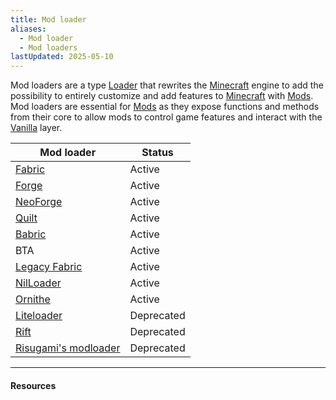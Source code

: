 ```yaml
---
title: Mod loader
aliases:
  - Mod loader
  - Mod loaders
lastUpdated: 2025-05-10
---
```



Mod loaders are a type [Loader](/loader) that rewrites the [Minecraft](/minecraft) engine to add the possibility to entirely customize and add features to [Minecraft](/minecraft) with [Mods](/mod).
Mod loaders are essential for [Mods](/mod) as they expose functions and methods from their core to allow mods to control game features and interact with the [Vanilla](/vanilla) layer.

| Mod loader                                           | Status     |
| ---------------------------------------------------- | ---------- |
| [Fabric](/fabric)                                    | Active     |
| [Forge](/forge)                                      | Active     |
| [NeoForge](/neoforge)                                | Active     |
| [Quilt](/quilt)                                      | Active     |
| [Babric](https://babric.github.io/)                  | Active     |
| BTA                                                  | Active     |
| [Legacy Fabric](https://legacyfabric.net)            | Active     |
| [NilLoader](https://github.com/unascribed/NilLoader) | Active     |
| [Ornithe](https://ornithemc.net)                     | Active     |
| [Liteloader](/liteloader)                            | Deprecated |
| [Rift](/rift)                                        | Deprecated |
| [Risugami's modloader](/risugamismodloader)          | Deprecated |

<Asset path="modloadersgraph.svg" alt="Mod loaders graph" />

---

#### Resources

<Yb src="https://www.youtube.com/embed/z7xHurMPuE0" />
<Yb src="https://www.youtube.com/embed/d6a8XYIfnG0" />
<Yb src="https://www.youtube.com/embed/3SCjLDEoZj8" />